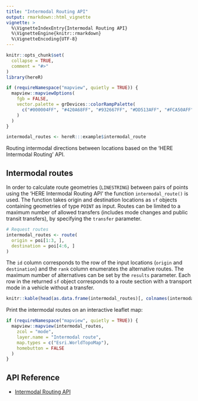 ---
title: "Intermodal Routing API"
output: rmarkdown::html_vignette
vignette: >
  %\VignetteIndexEntry{Intermodal Routing API}
  %\VignetteEngine{knitr::rmarkdown}
  %\VignetteEncoding{UTF-8}
---

```{r, include = FALSE}
knitr::opts_chunk$set(
  collapse = TRUE,
  comment = "#>"
)
library(hereR)

if (requireNamespace("mapview", quietly = TRUE)) {
  mapview::mapviewOptions(
    fgb = FALSE,
    vector.palette = grDevices::colorRampPalette(
      c("#000004FF", "#420A68FF", "#932667FF", "#DD513AFF", "#FCA50AFF", "#FCFFA4FF")
    )
  )
}

intermodal_routes <- hereR:::example$intermodal_route
```

Routing intermodal directions between locations based on the 'HERE Intermodal Routing' API.

## Intermodal routes

In order to calculate route geometries (`LINESTRING`) between pairs of points using the 'HERE Intermodal Routing API' the function `intermodal_route()` is used. The function takes origin and destination locations as `sf` objects containing geometries of type `POINT` as input. Routes can be limited to a maximum number of allowed transfers (includes mode changes and public transit transfers), by specifying the `transfer` parameter.

```{r int_directions, eval=FALSE}
# Request routes
intermodal_routes <- route(
  origin = poi[1:3, ],
  destination = poi[4:6, ]
)
```

The `id` column corresponds to the row of the input locations (`origin` and `destination`) and the `rank` column enumerates the alternative routes. The maximum number of alternatives can be set by the `results` parameter. Each row in the returned `sf` object corresponds to a route section with a transport mode in a vehicle without a transfer.

```{r table_int_directions, eval=TRUE, echo=FALSE, out.width='100%', fig.align='center', screenshot.force=FALSE}
knitr::kable(head(as.data.frame(intermodal_routes)[, colnames(intermodal_routes) != "geometry"]), format = "html")
```

Print the intermodal routes on an interactive leaflet map:

```{r map_int_routes, eval=FALSE, out.width='100%'}
if (requireNamespace("mapview", quietly = TRUE)) {
  mapview::mapview(intermodal_routes,
    zcol = "mode",
    layer.name = "Intermodal route",
    map.types = c("Esri.WorldTopoMap"),
    homebutton = FALSE
  )
}
```

## API Reference

- [Intermodal Routing API](https://www.here.com/docs/bundle/intermodal-routing-api-developer-guide/page/README.html)
